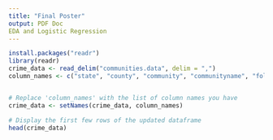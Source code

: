 ```yaml
---
title: "Final Poster"
output: PDF Doc
EDA and Logistic Regression
---
```



```r
install.packages("readr")
library(readr)
crime_data <- read_delim("communities.data", delim = ",")
column_names <- c("state", "county", "community", "communityname", "fold", "population", "householdsize", "racepctblack", "racePctWhite", "racePctAsian", "racePctHisp", "agePct12t21", "agePct12t29", "agePct16t24", "agePct65up", "numbUrban", "pctUrban", "medIncome", "pctWWage", "pctWFarmSelf", "pctWInvInc", "pctWSocSec", "pctWPubAsst", "pctWRetire", "medFamInc", "perCapInc", "whitePerCap", "blackPerCap", "indianPerCap", "AsianPerCap", "OtherPerCap", "HispPerCap", "NumUnderPov", "PctPopUnderPov", "PctLess9thGrade", "PctNotHSGrad", "PctBSorMore", "PctUnemployed", "PctEmploy", "PctEmplManu", "PctEmplProfServ", "PctOccupManu", "PctOccupMgmtProf", "MalePctDivorce", "MalePctNevMarr", "FemalePctDiv", "TotalPctDiv", "PersPerFam", "PctFam2Par", "PctKids2Par", "PctYoungKids2Par", "PctTeen2Par", "PctWorkMomYoungKids", "PctWorkMom", "NumIlleg", "PctIlleg", "NumImmig", "PctImmigRecent", "PctImmigRec5", "PctImmigRec8", "PctImmigRec10", "PctRecentImmig", "PctRecImmig5", "PctRecImmig8", "PctRecImmig10", "PctSpeakEnglOnly", "PctNotSpeakEnglWell", "PctLargHouseFam", "PctLargHouseOccup", "PersPerOccupHous", "PersPerOwnOccHous", "PersPerRentOccHous", "PctPersOwnOccup", "PctPersDenseHous", "PctHousLess3BR", "MedNumBR", "HousVacant", "PctHousOccup", "PctHousOwnOcc", "PctVacantBoarded", "PctVacMore6Mos", "MedYrHousBuilt", "PctHousNoPhone", "PctWOFullPlumb", "OwnOccLowQuart", "OwnOccMedVal", "OwnOccHiQuart", "RentLowQ", "RentMedian", "RentHighQ", "MedRent", "MedRentPctHousInc", "MedOwnCostPctInc", "MedOwnCostPctIncNoMtg", "NumInShelters", "NumStreet", "PctForeignBorn", "PctBornSameState", "PctSameHouse85", "PctSameCity85", "PctSameState85", "LemasSwornFT", "LemasSwFTPerPop", "LemasSwFTFieldOps", "LemasSwFTFieldPerPop", "LemasTotalReq", "LemasTotReqPerPop", "PolicReqPerOffic", "PolicPerPop", "RacialMatchCommPol", "PctPolicWhite", "PctPolicBlack", "PctPolicHisp", "PctPolicAsian", "PctPolicMinor", "OfficAssgnDrugUnits", "NumKindsDrugsSeiz", "PolicAveOTWorked", "LandArea", "PopDens", "PctUsePubTrans", "PolicCars", "PolicOperBudg", "LemasPctPolicOnPatr", "LemasGangUnitDeploy", "LemasPctOfficDrugUn", "PolicBudgPerPop", "ViolentCrimesPerPop")


# Replace 'column_names' with the list of column names you have
crime_data <- setNames(crime_data, column_names)

# Display the first few rows of the updated dataframe
head(crime_data)



```

